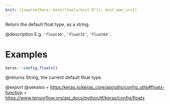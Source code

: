```yaml
---
knit: ({source(here::here("tools/knit.R")); knit_man_src})
---
```

Return the default float type, as a string.

@description
E.g. `'float16'`, `'float32'`, `'float64'`.

# Examples
```r
keras:::config_floatx()
```

@returns
String, the current default float type.

@export
@seealso
+ <https:/keras.io/keras_core/api/utils/config_utils#floatx-function>
+ <https://www.tensorflow.org/api_docs/python/tf/keras/config/floatx>
